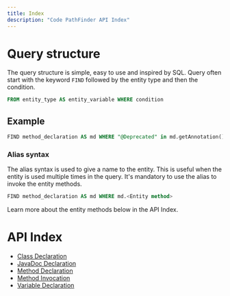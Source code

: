 ```yaml
---
title: Index
description: "Code PathFinder API Index"
---
```



<PostHogLayout>
</PostHogLayout>

# Query structure

The query structure is simple, easy to use and inspired by SQL. Query often start with the keyword `FIND` followed by the entity type and then the condition.

```sql
FROM entity_type AS entity_variable WHERE condition
```

## Example

```sql
FIND method_declaration AS md WHERE "@Deprecated" in md.getAnnotation()
```

### Alias syntax

The alias syntax is used to give a name to the entity. This is useful when the entity is used multiple times in the query. It's mandatory
to use the alias to invoke the entity methods.

```sql
FIND method_declaration AS md WHERE md.<Entity method>
```

Learn more about the entity methods below in the API Index.

# API Index

- [Class Declaration](./class/)
- [JavaDoc Declaration](./javadoc/)
- [Method Declaration](./method/)
- [Method Invocation](./method_call/)
- [Variable Declaration](./variable/)